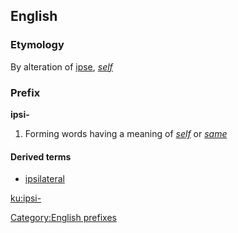{{also|ipsi}}
==English==

===Etymology===
By alteration of {{etyl|la|en}} [[ipse]], ''[[self]]''

===Prefix===
'''ipsi-'''

# Forming words having a meaning of ''[[self]]'' or ''[[same]]''

====Derived terms====
* [[ipsilateral]]
<!-- any others? -->

[[Category:English prefixes]]

[[ku:ipsi-]]